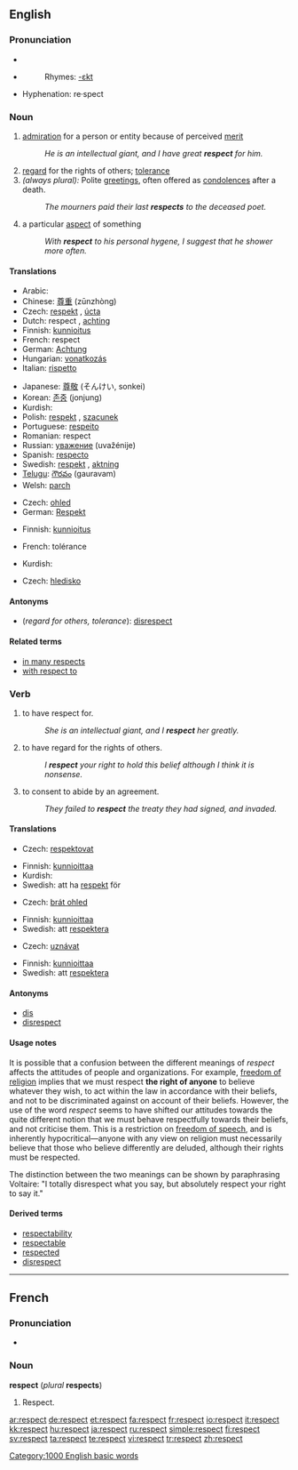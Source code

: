 {{wikipedia|Respect (disambiguation)}}
==English==

{{rank|greatest|property|started|742|respect|that's|Christian|food}}

===Pronunciation===
*{{IPA|/ɹɪˈspɛkt/}}
*{{audio|en-us-respects.ogg|Audio (US)}}
*:Rhymes: [[Rhymes:English:-ɛkt|-ɛkt]]
*Hyphenation: re·spect

===Noun===
{{en-noun|-}}

# [[admiration]] for a person or entity because of perceived [[merit]]
#:''He is an intellectual giant, and I have great '''respect''' for him.''
# [[regard]] for the rights of others; [[tolerance]]
# ''(always plural):'' Polite [[greetings]], often offered as [[condolences]] after a death.
#:''The mourners paid their last '''respects''' to the deceased poet.''
# a particular [[aspect]] of something
#:''With '''respect''' to his personal hygene, I suggest that he shower more often.''

====Translations====
{{trans-top|admiration for a person or entity because of perceived merit}}
*Arabic: {{ARchar|[[احترم]]}} {{IPAchar|(eħirám)}}
*Chinese: [[尊重]] (zūnzhòng)
*Czech: [[respekt]] {{m}}, [[úcta]] {{f}}
*Dutch: respect {{m}}, [[achting]] {{f}}
*Finnish: [[kunnioitus]]
*French: respect {{m}}
*German: [[Achtung]] {{f}}
*Hungarian: [[vonatkozás]]
*Italian: [[rispetto]] {{m}}
{{trans-mid}}
*Japanese: [[尊敬]] (そんけい, sonkei)
*Korean: [[존중]] (jonjung)
*Kurdish: {{KUchar|[[ڕێز]]}}
*Polish: [[respekt]] {{m}}, [[szacunek]] {{m}}
*Portuguese: [[respeito]] {{m}}
*Romanian: respect
*Russian: [[уважение]] (uvažénije) {{n}}
*Spanish: [[respecto]] {{m}}
*Swedish: [[respekt]] {{c}}, [[aktning]] {{c}}
*[[Telugu]]: [[గౌరవం]] (gauravam)
*Welsh: [[parch]] {{m}}
{{trans-bottom}}

{{trans-top|tolerance}}
*Czech: [[ohled]] {{m}}
*German: [[Respekt]] {{m}}
{{trans-mid}}
*Finnish: [[kunnioitus]]
{{trans-bottom}}
*French: tolérance

{{trans-top|Polite greetings}}
{{trans-mid}}
*Kurdish: {{KUchar|[[ڕێزوسڵاو]]}}
{{trans-bottom}}

{{trans-top|a particular aspect of something}}
*Czech: [[hledisko]] {{n}}
{{trans-mid}}
{{trans-bottom}}

====Antonyms====
*(''regard for others, tolerance''): [[disrespect]]

====Related terms====
*[[in many respects]]
*[[with respect to]]

===Verb===
{{en-verb}}

# to have respect for.
#:''She is an intellectual giant, and I '''respect''' her greatly.''
# to have regard for the rights of others.
#:''I '''respect''' your right to hold this belief although I think it is nonsense.''
# to consent to abide by an agreement.
#:''They failed to '''respect''' the treaty they had signed, and invaded.''

====Translations====
{{trans-top|to have respect for}}
*Czech: [[respektovat]]
{{trans-mid}}
*Finnish: [[kunnioittaa]]
*Kurdish: {{KUchar|[[ڕێز گرتن]]}}
*Swedish: att ha [[respekt]] för
{{trans-bottom}}

{{trans-top|to have regard for the rights of others}}
*Czech: [[brát ohled]]
{{trans-mid}}
*Finnish: [[kunnioittaa]]
*Swedish: att [[respektera]]
{{trans-bottom}}

{{trans-top|to consent to abide by an agreement}}
*Czech: [[uznávat]]
{{trans-mid}}
*Finnish: [[kunnioittaa]]
*Swedish: att [[respektera]]
{{trans-bottom}}

====Antonyms====
*[[dis]]<!-- or can it also be spelled "diss"? -->
*[[disrespect]]

====Usage notes====
It is possible that a confusion between the different meanings of ''respect'' affects the attitudes of people and organizations. For example, [[freedom of religion]] implies that we must respect '''the right of anyone''' to believe whatever they wish, to act within the law in accordance with their beliefs, and not to be discriminated against on account of their beliefs. However, the use of the word ''respect'' seems to have shifted our attitudes towards the quite different notion that we must behave respectfully towards their beliefs, and not criticise them. This is a restriction on [[freedom of speech]], and is inherently hypocritical&mdash;anyone with any view on religion must necessarily believe that those who believe differently are deluded, although their rights must be respected.

The distinction between the two meanings can be shown by paraphrasing Voltaire: "I totally disrespect what you say, but absolutely respect your right to say it."

====Derived terms====
*[[respectability]]
*[[respectable]]
*[[respected]]
*[[disrespect]]

[[Category:1000 English basic words]]

----

==French==

===Pronunciation===
*{{audio|Fr-Respect-fr-Paris.ogg|Audio (FR)}}

===Noun===
'''respect''' {{m}} (''plural'' '''respects''')

# Respect.

[[ar:respect]]
[[de:respect]]
[[et:respect]]
[[fa:respect]]
[[fr:respect]]
[[io:respect]]
[[it:respect]]
[[kk:respect]]
[[hu:respect]]
[[ja:respect]]
[[ru:respect]]
[[simple:respect]]
[[fi:respect]]
[[sv:respect]]
[[ta:respect]]
[[te:respect]]
[[vi:respect]]
[[tr:respect]]
[[zh:respect]]